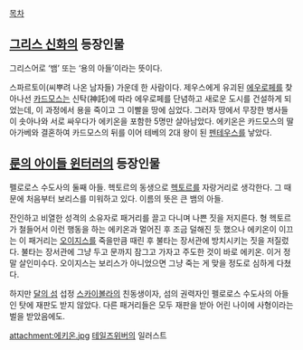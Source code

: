 [[목차]]

== [[그리스 신화]]의 등장인물 ==
그리스어로 ‘뱀’ 또는 ‘용의 아들’이라는 뜻이다. 

스파르토이(씨뿌려 나온 남자들) 가운데 한 사람이다. 제우스에게 유괴된 [[에우로페]]를 찾아나선 [[카드모스]]는 신탁(神託)에 따라 에우로페를 단념하고 새로운 도시를 건설하게 되었는데, 이 과정에서 용을 죽이고 그 이빨을 땅에 심었다. 그러자 땅에서 무장한 병사들이 솟아나와 서로 싸우다가 에키온을 포함한 5명만 살아남았다. 에키온은 카드모스의 딸 아가베와 결혼하여 카드모스의 뒤를 이어 테베의 2대 왕이 된 [[펜테우스]]를 낳았다.

== [[룬의 아이들 윈터러]]의 등장인물 ==
펠로로스 수도사의 둘째 아들. 헥토르의 동생으로 [[헥토르]]를 자랑거리로 생각한다. 그 때문에 처음부터 보리스를 미워하고 있다. 이름의 뜻은 큰 뱀의 아들.

잔인하고 비열한 성격의 소유자로 패거리를 끌고 다니며 나쁜 짓을 저지른다. 형 헥토르가 철들어서 이런 행동을 하는 에키온과 멀어진 후 조금 덜해진 듯 했으나 에키온이 이끄는 이 패거리는 [[오이지스]]를 죽을만큼 때린 후 불타는 장서관에 방치시키는 짓을 저질렀다. 불타는 장서관에 그냥 두고 문까지 잠그고 가자고 주도한 것이 바로 에키온. 이거 정말 살인미수다. 오이지스는 보리스가 아니었으면 그냥 죽는 게 맞을 정도로 심하게 다쳤다.

하지만 [[달의 섬]] 섭정 [[스카이볼라]]의 친동생이자, 섬의 권력자인 펠로로스 수도사의 아들인 탓에 재판도 받지 않았다. 다른 패거리들은 모두 재판을 받아 어린 나이에 사형이라는 벌을 받았음에도.

attachment:에키온.jpg
[[테일즈위버]]의 일러스트
